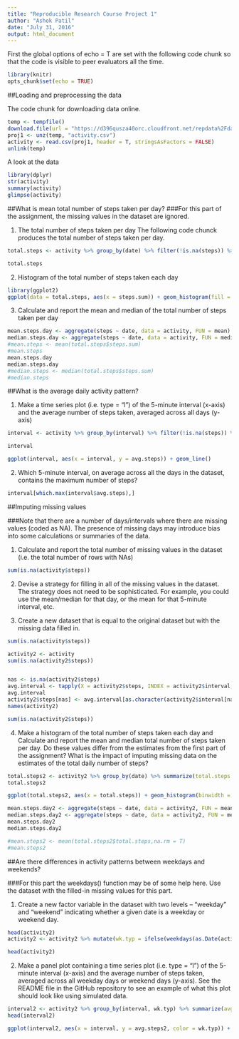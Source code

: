 ```yaml
---
title: "Reproducible Research Course Project 1"
author: "Ashok Patil"
date: "July 31, 2016"
output: html_document
---
```

First the global options of echo = T are set with the following code chunk so that the code is visible to peer evaluators all the time.
```r
library(knitr)
opts_chunk$set(echo = TRUE)
```

##Loading and preprocessing the data

The code chunk for downloading data online.

```r
temp <- tempfile()
download.file(url = "https://d396qusza40orc.cloudfront.net/repdata%2Fdata%2Factivity.zip", temp)
proj1 <- unz(temp, "activity.csv")
activity <- read.csv(proj1, header = T, stringsAsFactors = FALSE)
unlink(temp)
```

A look at the data

```r
library(dplyr)
str(activity)
summary(activity)
glimpse(activity)
```


##What is mean total number of steps taken per day?
###For this part of the assignment, the missing values in the dataset are ignored.

1. The total number of steps taken per day
The following code chunck produces the total number of steps taken per day.
```r
total.steps <- activity %>% group_by(date) %>% filter(!is.na(steps)) %>% summarize(steps.sum = sum(steps, na.rm = F))

total.steps

```


2. Histogram of the total number of steps taken each day

```r
library(ggplot2)
ggplot(data = total.steps, aes(x = steps.sum)) + geom_histogram(fill = "#FF00FF",binwidth = 1000)
```

3. Calculate and report the mean and median of the total number of steps taken per day

```r
mean.steps.day <- aggregate(steps ~ date, data = activity, FUN = mean)
median.steps.day <- aggregate(steps ~ date, data = activity, FUN = median)
#mean.steps <- mean(total.steps$steps.sum)
#mean.steps
mean.steps.day
median.steps.day
#median.steps <- median(total.steps$steps.sum)
#median.steps
```

##What is the average daily activity pattern?

1. Make a time series plot (i.e. type = "l") of the 5-minute interval (x-axis) and the average number of steps taken, averaged across all days (y-axis)
```r
interval <- activity %>% group_by(interval) %>% filter(!is.na(steps)) %>% summarize(avg.steps = mean(steps, na.rm = F))

interval

ggplot(interval, aes(x = interval, y = avg.steps)) + geom_line()

```


2. Which 5-minute interval, on average across all the days in the dataset, contains the maximum number of steps?

```r
interval[which.max(interval$avg.steps),]
```


##Imputing missing values

###Note that there are a number of days/intervals where there are missing values (coded as NA). The presence of missing days may introduce bias into some calculations or summaries of the data.

1. Calculate and report the total number of missing values in the dataset (i.e. the total number of rows with NAs)

```r
sum(is.na(activity$steps))

```


2. Devise a strategy for filling in all of the missing values in the dataset. The strategy does not need to be sophisticated. For example, you could use the mean/median for that day, or the mean for that 5-minute interval, etc.

    
3. Create a new dataset that is equal to the original dataset but with the missing data filled in.
```r
sum(is.na(activity$steps))

activity2 <- activity
sum(is.na(activity2$steps))


nas <- is.na(activity2$steps)
avg.interval <- tapply(X = activity2$steps, INDEX = activity2$interval, FUN = mean, simplify = T, na.rm = T)
avg.interval
activity2$steps[nas] <- avg.interval[as.character(activity2$interval[nas])]
names(activity2)

sum(is.na(activity2$steps))

```



4. Make a histogram of the total number of steps taken each day and Calculate and report the mean and median total number of steps taken per day. Do these values differ from the estimates from the first part of the assignment? What is the impact of imputing missing data on the estimates of the total daily number of steps?
```r
total.steps2 <- activity2 %>% group_by(date) %>% summarize(total.steps = sum(steps, na.rm = T))
total.steps2

ggplot(total.steps2, aes(x = total.steps)) + geom_histogram(binwidth = 1000)

mean.steps.day2 <- aggregate(steps ~ date, data = activity2, FUN = mean)
median.steps.day2 <- aggregate(steps ~ date, data = activity2, FUN = median)
mean.steps.day2
median.steps.day2

#mean.steps2 <- mean(total.steps2$total.steps,na.rm = T)
#mean.steps2
```


##Are there differences in activity patterns between weekdays and weekends?

###For this part the weekdays() function may be of some help here. Use the dataset with the filled-in missing values for this part.

1. Create a new factor variable in the dataset with two levels – “weekday” and “weekend” indicating whether a given date is a weekday or weekend day.
```r
head(activity2)
activity2 <- activity2 %>% mutate(wk.typ = ifelse(weekdays(as.Date(activity2$date)) ==  "Saturday"|weekdays(as.Date(activity2$date)) == "Sunday", "weekend", "weekday"))

head(activity2)

```


2. Make a panel plot containing a time series plot (i.e. type = "l") of the 5-minute interval (x-axis) and the average number of steps taken, averaged across all weekday days or weekend days (y-axis). See the README file in the GitHub repository to see an example of what this plot should look like using simulated data.
```r
interval2 <- activity2 %>% group_by(interval, wk.typ) %>% summarize(avg.steps2 = mean(steps, na.rm = T))
head(interval2)

ggplot(interval2, aes(x = interval, y = avg.steps2, color = wk.typ)) + geom_line() + facet_wrap(facets = ~ wk.typ)

```

